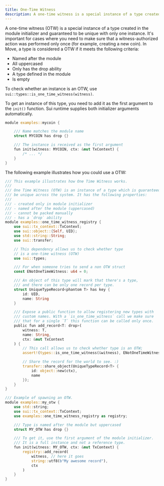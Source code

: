 ```yaml
---
title: One-Time Witness
description: A one-time witness is a special instance of a type created in the module initializer and guaranteed to be unique with only one instance.
---
```


A one-time witness (OTW) is a special instance of a type created in the module initializer and guaranteed to be unique with only one instance. It's important for cases where you need to make sure that a witness-authorized action was performed only once (for example, creating a new coin). In Move, a type is considered a OTW if it meets the following criteria:

- Named after the module
- All uppercased
- Only has the drop ability
- A type defined in the module
- Is empty


To check whether an instance is an OTW, use `sui::types::is_one_time_witness(witness)`.

To get an instance of this type, you need to add it as the first argument to the `init()` function. Sui runtime supplies both initializer arguments automatically.

```rust
module examples::mycoin {

    /// Name matches the module name
    struct MYCOIN has drop {}

    /// The instance is received as the first argument
    fun init(witness: MYCOIN, ctx: &mut TxContext) {
        /* ... */
    }
}
```

The following example illustrates how you could use a OTW:

```rust
/// This example illustrates how One Time Witness works.
///
/// One Time Witness (OTW) is an instance of a type which is guaranteed to
/// be unique across the system. It has the following properties:
///
/// - created only in module initializer
/// - named after the module (uppercased)
/// - cannot be packed manually
/// - has a `drop` ability
module examples::one_time_witness_registry {
    use sui::tx_context::TxContext;
    use sui::object::{Self, UID};
    use std::string::String;
    use sui::transfer;

    // This dependency allows us to check whether type
    // is a one-time witness (OTW)
    use sui::types;

    /// For when someone tries to send a non OTW struct
    const ENotOneTimeWitness: u64 = 0;

    /// An object of this type will mark that there's a type,
    /// and there can be only one record per type.
    struct UniqueTypeRecord<phantom T> has key {
        id: UID,
        name: String
    }

    /// Expose a public function to allow registering new types with
    /// custom names. With a `is_one_time_witness` call we make sure
    /// that for a single `T` this function can be called only once.
    public fun add_record<T: drop>(
        witness: T,
        name: String,
        ctx: &mut TxContext
    ) {
        // This call allows us to check whether type is an OTW;
        assert!(types::is_one_time_witness(&witness), ENotOneTimeWitness);

        // Share the record for the world to see. :)
        transfer::share_object(UniqueTypeRecord<T> {
            id: object::new(ctx),
            name
        });
    }
}

/// Example of spawning an OTW.
module examples::my_otw {
    use std::string;
    use sui::tx_context::TxContext;
    use examples::one_time_witness_registry as registry;

    /// Type is named after the module but uppercased
    struct MY_OTW has drop {}

    /// To get it, use the first argument of the module initializer.
    /// It is a full instance and not a reference type.
    fun init(witness: MY_OTW, ctx: &mut TxContext) {
        registry::add_record(
            witness, // here it goes
            string::utf8(b"My awesome record"),
            ctx
        )
    }
}
```
